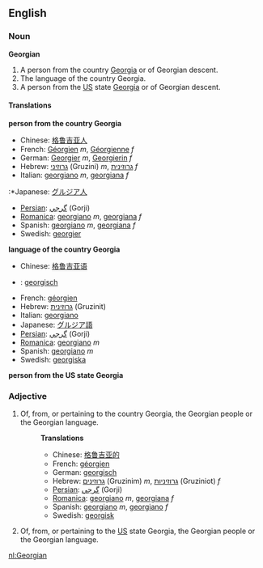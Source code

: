 ==English==
===Noun===
'''Georgian'''

#A person from the country [[Georgia]] or of Georgian descent.
#The language of the country Georgia.
#A person from the [[US]] state [[Georgia]] or of Georgian descent.

====Translations====
'''person from the country Georgia'''
*Chinese: [[格鲁吉亚人]] 
*French: [[Géorgien]] ''m'', [[Géorgienne]] ''f''
*German: [[Georgier]] ''m'', [[Georgierin]] ''f''
*Hebrew: [[גרוזיני]] (Gruzini) ''m'', [[גרוזינית]] ''f''
*Italian: [[georgiano]] ''m'', [[georgiana]] ''f''
:*Japanese: [[グルジア人]]
*[[Persian]]: [[گرجي]] (Gorji)
*[[Romanica]]: [[georgiano]] ''m'', [[georgiana]] ''f''
*Spanish: [[georgiano]] ''m'', [[georgiana]] ''f''
*Swedish: [[georgier]]

'''language of the country Georgia'''
*Chinese: [[格鲁吉亚语]] 
*{{nl}}: [[georgisch]]
*French: [[géorgien]]
*Hebrew: [[גרוזינית]] (Gruzinit)
*Italian: [[georgiano]]
*Japanese: [[グルジア語]]
*[[Persian]]: [[گرجي]] (Gorji)
*[[Romanica]]: [[georgiano]] ''m''
*Spanish: [[georgiano]] ''m''
*Swedish: [[georgiska]]

'''person from the US state Georgia'''

===Adjective===
#Of, from, or pertaining to the country Georgia, the Georgian people or the Georgian language.
#:'''Translations'''
#:*Chinese: [[格鲁吉亚的]] 
#:*French: [[géorgien]]
#:*German: [[georgisch]]
#:*Hebrew: [[גרוזינים]] (Gruzinim) ''m'', [[גרוזיניות]] (Gruziniot) ''f''
#:*[[Persian]]: [[گرجي]] (Gorji)
#:*[[Romanica]]: [[georgiano]] ''m'', [[georgiana]] ''f''
#:*Spanish: [[georgiano]] ''m'', [[georgiano]] ''f''
#:*Swedish: [[georgisk]]
#Of, from, or pertaining to the [[US]] state Georgia, the Georgian people or the Georgian language.

[[nl:Georgian]]